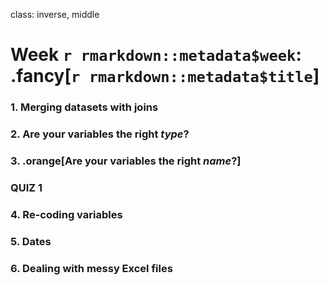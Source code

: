 
class: inverse, middle

# Week `r rmarkdown::metadata$week`: .fancy[`r rmarkdown::metadata$title`]

### 1. Merging datasets with joins
### 2. Are your variables the right _type_?
### 3. .orange[Are your variables the right _name_?]

### QUIZ 1

### 4. Re-coding variables
### 5. Dates
### 6. Dealing with messy Excel files
